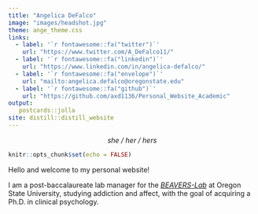 ```yaml
---
title: "Angelica DeFalco"
image: "images/headshot.jpg"
theme: ange_theme.css
links:
  - label: '`r fontawesome::fa("twitter")`'
    url: "https://www.twitter.com/A_DeFalco11/"
  - label: '`r fontawesome::fa("linkedin")`'
    url: "https://www.linkedin.com/in/angelica-defalco/"
  - label: '`r fontawesome::fa("envelope")`'
    url: "mailto:angelica.defalco@oregonstate.edu"
  - label: '`r fontawesome::fa("github")`'
    url: "https://github.com/axd1136/Personal_Website_Academic"
output:
   postcards::jolla
site: distill::distill_website
---
```

<center> *she / her / hers* </center>
```r
knitr::opts_chunk$set(echo = FALSE)
```
Hello and welcome to my personal website!

I am a post-baccalaureate lab manager for the [*BEAVERS-Lab*](https://beaverslab.com/) at Oregon State University, studying addiction and affect, with the goal of acquiring a Ph.D. in clinical psychology. 